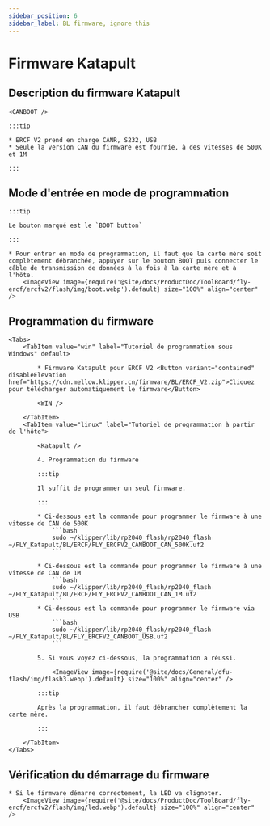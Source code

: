 ```yaml
---
sidebar_position: 6
sidebar_label: BL firmware, ignore this
---
```



# Firmware Katapult

## Description du firmware Katapult

    <CANBOOT />

    :::tip

    * ERCF V2 prend en charge CANR, S232, USB
    * Seule la version CAN du firmware est fournie, à des vitesses de 500K et 1M

    :::

## Mode d'entrée en mode de programmation

    :::tip

    Le bouton marqué est le `BOOT button`

    :::

    * Pour entrer en mode de programmation, il faut que la carte mère soit complètement débranchée, appuyer sur le bouton BOOT puis connecter le câble de transmission de données à la fois à la carte mère et à l'hôte.
        <ImageView image={require('@site/docs/ProductDoc/ToolBoard/fly-ercf/ercfv2/flash/img/boot.webp').default} size="100%" align="center" />

## Programmation du firmware
    <Tabs>
        <TabItem value="win" label="Tutoriel de programmation sous Windows" default>

            * Firmware Katapult pour ERCF V2 <Button variant="contained" disableElevation href="https://cdn.mellow.klipper.cn/firmware/BL/ERCF_V2.zip">Cliquez pour télécharger automatiquement le firmware</Button>

            <WIN />
            
        </TabItem>
        <TabItem value="linux" label="Tutoriel de programmation à partir de l'hôte">
            
            <Katapult />

            4. Programmation du firmware

            :::tip

            Il suffit de programmer un seul firmware.

            :::

            * Ci-dessous est la commande pour programmer le firmware à une vitesse de CAN de 500K
                ```bash
                sudo ~/klipper/lib/rp2040_flash/rp2040_flash ~/FLY_Katapult/BL/ERCF/FLY_ERCFV2_CANBOOT_CAN_500K.uf2
                ```
                       
            * Ci-dessous est la commande pour programmer le firmware à une vitesse de CAN de 1M
                ```bash
                sudo ~/klipper/lib/rp2040_flash/rp2040_flash ~/FLY_Katapult/BL/ERCF/FLY_ERCFV2_CANBOOT_CAN_1M.uf2
                ```
            * Ci-dessous est la commande pour programmer le firmware via USB
                ```bash
                sudo ~/klipper/lib/rp2040_flash/rp2040_flash ~/FLY_Katapult/BL/FLY_ERCFV2_CANBOOT_USB.uf2
                ```

            5. Si vous voyez ci-dessous, la programmation a réussi.

                <ImageView image={require('@site/docs/General/dfu-flash/img/flash3.webp').default} size="100%" align="center" />

            :::tip

            Après la programmation, il faut débrancher complètement la carte mère.

            :::

        </TabItem>
    </Tabs>

## Vérification du démarrage du firmware

    * Si le firmware démarre correctement, la LED va clignoter.
        <ImageView image={require('@site/docs/ProductDoc/ToolBoard/fly-ercf/ercfv2/flash/img/led.webp').default} size="100%" align="center" />